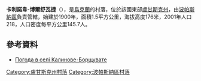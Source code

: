 {{coord|48|37|6|N|38|29|41|E|scale:100000|display=title}}

'''卡利諾韋-博爾舒瓦捷'''（{{lang-uk|Калинове-Борщувате}}），是[[烏克蘭|烏克蘭]]的村落，位於該國東部[[盧甘斯克州|盧甘斯克州]]，由[[波帕斯納區|波帕斯納區]]負責管轄，始建於1900年，面積1.5平方公里，海拔高度176米，2001年人口218，人口密度每平方公里145.7人。

==參考資料==
* [http://weather.in.ua/ua/lyganskaja/9852 Погода в селі Калинове-Борщувате]

{{DEFAULTSORT:Калинове-Борщувате}}
[[Category:盧甘斯克州村落|Category:盧甘斯克州村落]]
[[Category:波帕斯納區村落|Category:波帕斯納區村落]]


{{Luhansk-geo-stub}}
